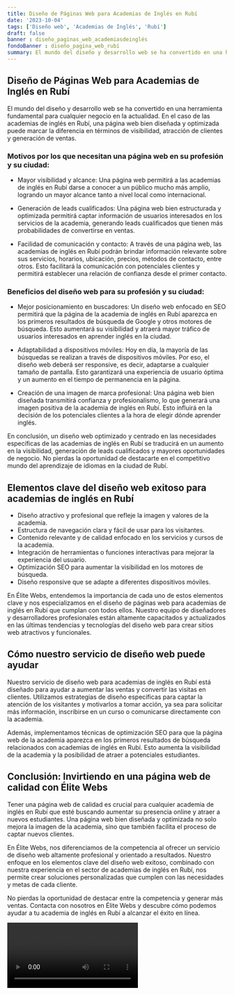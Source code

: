 ```yaml
---
title: Diseño de Páginas Web para Academias de Inglés en Rubí
date: '2023-10-04'
tags: ['Diseño web', 'Academias de Inglés', 'Rubí']
draft: false
banner : diseño_paginas_web_academiasdeinglés
fondoBanner : diseño_pagina_web_rubí
summary: El mundo del diseño y desarrollo web se ha convertido en una herramienta fundamental para cualquier negocio en la actualidad. En el caso de las academias de inglés en Rubí, una página web bien diseñada y optimizada puede marcar la diferencia en términos de visibilidad, atracción de clientes y generación de ventas. 
---
```


## Diseño de Páginas Web para Academias de Inglés en Rubí

El mundo del diseño y desarrollo web se ha convertido en una herramienta fundamental para cualquier negocio en la actualidad. En el caso de las academias de inglés en Rubí, una página web bien diseñada y optimizada puede marcar la diferencia en términos de visibilidad, atracción de clientes y generación de ventas. 

### Motivos por los que necesitan una página web en su profesión y su ciudad:

- Mayor visibilidad y alcance: Una página web permitirá a las academias de inglés en Rubí darse a conocer a un público mucho más amplio, logrando un mayor alcance tanto a nivel local como internacional. 

- Generación de leads cualificados: Una página web bien estructurada y optimizada permitirá captar información de usuarios interesados en los servicios de la academia, generando leads cualificados que tienen más probabilidades de convertirse en ventas. 

- Facilidad de comunicación y contacto: A través de una página web, las academias de inglés en Rubí podrán brindar información relevante sobre sus servicios, horarios, ubicación, precios, métodos de contacto, entre otros. Esto facilitará la comunicación con potenciales clientes y permitirá establecer una relación de confianza desde el primer contacto. 

### Beneficios del diseño web para su profesión y su ciudad:

- Mejor posicionamiento en buscadores: Un diseño web enfocado en SEO permitirá que la página de la academia de inglés en Rubí aparezca en los primeros resultados de búsqueda de Google y otros motores de búsqueda. Esto aumentará su visibilidad y atraerá mayor tráfico de usuarios interesados en aprender inglés en la ciudad.

- Adaptabilidad a dispositivos móviles: Hoy en día, la mayoría de las búsquedas se realizan a través de dispositivos móviles. Por eso, el diseño web deberá ser responsive, es decir, adaptarse a cualquier tamaño de pantalla. Esto garantizará una experiencia de usuario óptima y un aumento en el tiempo de permanencia en la página.

- Creación de una imagen de marca profesional: Una página web bien diseñada transmitirá confianza y profesionalismo, lo que generará una imagen positiva de la academia de inglés en Rubí. Esto influirá en la decisión de los potenciales clientes a la hora de elegir dónde aprender inglés.

En conclusión, un diseño web optimizado y centrado en las necesidades específicas de las academias de inglés en Rubí se traducirá en un aumento en la visibilidad, generación de leads cualificados y mayores oportunidades de negocio. No pierdas la oportunidad de destacarte en el competitivo mundo del aprendizaje de idiomas en la ciudad de Rubí.

<GifSeo />

<Cta />

## Elementos clave del diseño web exitoso para academias de inglés en Rubí

- Diseño atractivo y profesional que refleje la imagen y valores de la academia.
- Estructura de navegación clara y fácil de usar para los visitantes.
- Contenido relevante y de calidad enfocado en los servicios y cursos de la academia.
- Integración de herramientas o funciones interactivas para mejorar la experiencia del usuario.
- Optimización SEO para aumentar la visibilidad en los motores de búsqueda.
- Diseño responsive que se adapte a diferentes dispositivos móviles.

En Élite Webs, entendemos la importancia de cada uno de estos elementos clave y nos especializamos en el diseño de páginas web para academias de inglés en Rubí que cumplan con todos ellos. Nuestro equipo de diseñadores y desarrolladores profesionales están altamente capacitados y actualizados en las últimas tendencias y tecnologías del diseño web para crear sitios web atractivos y funcionales.

## Cómo nuestro servicio de diseño web puede ayudar

Nuestro servicio de diseño web para academias de inglés en Rubí está diseñado para ayudar a aumentar las ventas y convertir las visitas en clientes. Utilizamos estrategias de diseño específicas para captar la atención de los visitantes y motivarlos a tomar acción, ya sea para solicitar más información, inscribirse en un curso o comunicarse directamente con la academia.

Además, implementamos técnicas de optimización SEO para que la página web de la academia aparezca en los primeros resultados de búsqueda relacionados con academias de inglés en Rubí. Esto aumenta la visibilidad de la academia y la posibilidad de atraer a potenciales estudiantes.

## Conclusión: Invirtiendo en una página web de calidad con Élite Webs

Tener una página web de calidad es crucial para cualquier academia de inglés en Rubí que esté buscando aumentar su presencia online y atraer a nuevos estudiantes. Una página web bien diseñada y optimizada no solo mejora la imagen de la academia, sino que también facilita el proceso de captar nuevos clientes.

En Élite Webs, nos diferenciamos de la competencia al ofrecer un servicio de diseño web altamente profesional y orientado a resultados. Nuestro enfoque en los elementos clave del diseño web exitoso, combinado con nuestra experiencia en el sector de academias de inglés en Rubí, nos permite crear soluciones personalizadas que cumplen con las necesidades y metas de cada cliente.

No pierdas la oportunidad de destacar entre la competencia y generar más ventas. Contacta con nosotros en Élite Webs y descubre cómo podemos ayudar a tu academia de inglés en Rubí a alcanzar el éxito en línea.

<Video />

<CtaBot job='Academias de Inglés' city='Rubí'/>

<Gmaps query='Rubí+españa+maps' />